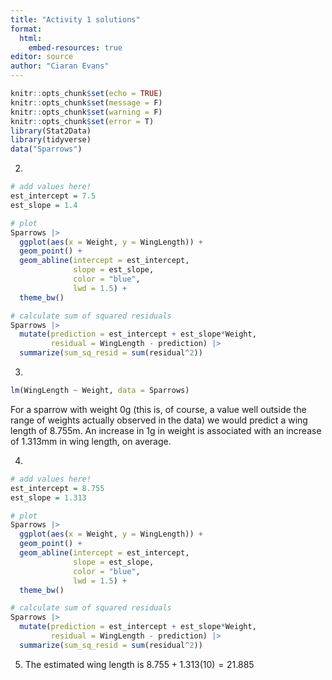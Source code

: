 ```yaml
---
title: "Activity 1 solutions"
format: 
  html:
    embed-resources: true
editor: source
author: "Ciaran Evans"
---
```


```r
knitr::opts_chunk$set(echo = TRUE)
knitr::opts_chunk$set(message = F)
knitr::opts_chunk$set(warning = F)
knitr::opts_chunk$set(error = T)
library(Stat2Data)
library(tidyverse)
data("Sparrows")
```

2.

```r
# add values here!
est_intercept = 7.5
est_slope = 1.4

# plot
Sparrows |>
  ggplot(aes(x = Weight, y = WingLength)) +
  geom_point() +
  geom_abline(intercept = est_intercept,
              slope = est_slope,
              color = "blue",
              lwd = 1.5) +
  theme_bw()

# calculate sum of squared residuals
Sparrows |>
  mutate(prediction = est_intercept + est_slope*Weight,
         residual = WingLength - prediction) |>
  summarize(sum_sq_resid = sum(residual^2))
```

3.

```r
lm(WingLength ~ Weight, data = Sparrows)
```

For a sparrow with weight 0g (this is, of course, a value well outside the range of weights actually observed in the data) we would predict a wing length of 8.755m. An increase in 1g in weight is associated with an increase of 1.313mm in wing length, on average.

4.

```r
# add values here!
est_intercept = 8.755
est_slope = 1.313

# plot
Sparrows |>
  ggplot(aes(x = Weight, y = WingLength)) +
  geom_point() +
  geom_abline(intercept = est_intercept,
              slope = est_slope,
              color = "blue",
              lwd = 1.5) +
  theme_bw()

# calculate sum of squared residuals
Sparrows |>
  mutate(prediction = est_intercept + est_slope*Weight,
         residual = WingLength - prediction) |>
  summarize(sum_sq_resid = sum(residual^2))
```


5. The estimated wing length is $8.755 + 1.313(10) = 21.885$